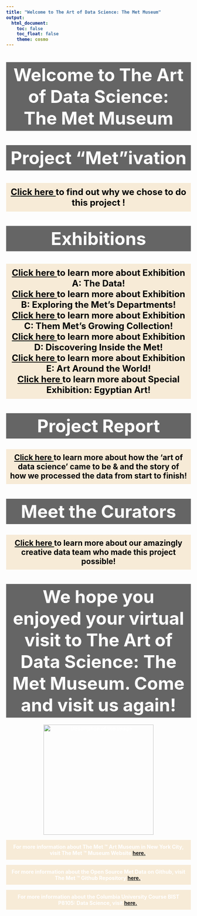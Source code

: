 ```yaml
---
title: "Welcome to The Art of Data Science: The Met Museum"
output: 
  html_document:
    toc: false
    toc_float: false
    theme: cosmo
---
```


<html lang="en">

<head>
    <link rel="stylesheet" href="style.css">
    <title> </title>

  <style type="text/css">
  body {
    color: white;  /* Set the font color to white */
    font-weight: bold;  /* Make the text bold */
  }
  </style>

</head>

  <body>
   <h1></h1> 
  </body>


</html>
<style type="text/css">
  body {
    font-family: 'sans_serif', sans-serif; /* Specify the desired font family */
  }
  
<style type="text/css">
  
  body {
    font-size: 10pt;
    color: white;  
    font-weight: bold;  
  }
  
  .highlight {
            background-color: rgba(0, 0, 0, 0.6);  
            padding: 5px; /* Adjust the padding as needed */
  }
  
  .highlight2 {
            background-color: rgba(244, 223, 190, 0.6);  
            padding: 5px; /* Adjust the padding as needed */
  }

</style>



<center> <h1 class="highlight"> <font size="10"> <b> Welcome to The Art of Data Science: <br> The Met Museum </h1 class="highlight"> </font> 

<center><h1 class="highlight"> <font size="10"> <b> Project "Met"ivation </font> </h1 class="highlight">

<center>
  <p>
     <h2 style="background-color: rgba(244, 223, 190, 0.6); padding: 10px; color: black;text-align: center;font-size: 24px;">
        <a href="https://thecodejennerator.github.io/P8105_Final-Project-2023_jao2195_mm2277_em2195_ak4598_ajt2206/about.html" style="color: black;"> <b>Click here </a> to find out why we chose to do this project ! </b>
      </font>
    </h2>
  </p>
</center>
</body>
</html>


<center><h1 class="highlight"> <font size="10"> <b> Exhibitions </font> </h1 class="highlight"> 

<left>

  <p>
    <h2 style="background-color: rgba(244, 223, 190, 0.6); padding: 10px; color: black;text-align: center;font-size: 24px;">
        <a href="https://thecodejennerator.github.io/P8105_Final-Project-2023_jao2195_mm2277_em2195_ak4598_ajt2206/the_data.html" style="color: black;"> <b> Click here </a> to learn more about Exhibition A: The Data! </b> <br>
         <a href="https://thecodejennerator.github.io/P8105_Final-Project-2023_jao2195_mm2277_em2195_ak4598_ajt2206/exploring_departments.html" style="color: black;"> <b> Click here </a> to learn more about Exhibition B: Exploring the Met's Departments! </b><br>
          <a href="https://thecodejennerator.github.io/P8105_Final-Project-2023_jao2195_mm2277_em2195_ak4598_ajt2206/growing_collection_dashboard.html" style="color: black;"> <b> Click here </a> to learn more about Exhibition C: Them Met's Growing Collection!</b> <br>
           <a href="https://thecodejennerator.github.io/P8105_Final-Project-2023_jao2195_mm2277_em2195_ak4598_ajt2206/inside_the_met.html" style="color: black;"> 
      <b> Click here </a> to learn more about Exhibition D: Discovering Inside the Met! </b><br>
       <a href="https://thecodejennerator.github.io/P8105_Final-Project-2023_jao2195_mm2277_em2195_ak4598_ajt2206/around_the_world.html" style="color: black;"> 
      <b>Click here </a> to learn more about Exhibition E: Art Around the World! </b><br>
           <a href="https://lakerss12.shinyapps.io/shiny_app/" style="color: black;"> <b>Click here </a> to learn more about Special Exhibition: Egyptian Art! </b><br>
      </font>
    </h2>
  </p>
  </b>
</left>
</body>
</html>


 <!-- Project Report-->
<center> <h1 class="highlight"> <font size="10"> <b> Project Report </font> </h1 class="highlight"> 
<center>
  <p>
    <h2 style="background-color: rgba(244, 223, 190, 0.6); padding: 10px; color: black;">
        <a href="https://thecodejennerator.github.io/P8105_Final-Project-2023_jao2195_mm2277_em2195_ak4598_ajt2206/project_report.html" style="color: black;"> <b>Click here </a> to learn more about how the 'art of data science' came to be & and the story of how we processed the data from start to finish!  </b>
         </font>
    </h2>
  </p>
</center>
</body>
</html>

 <!-- Meet the Curators-->
<center> <h1 class="highlight"> <font size="10"> <b> Meet the Curators </font> </h1 class="highlight"> 
<center>
  <p>
    <h2 style="background-color: rgba(244, 223, 190, 0.6); padding: 10px; color: black;">
        <a href="https://thecodejennerator.github.io/P8105_Final-Project-2023_jao2195_mm2277_em2195_ak4598_ajt2206/curators.html" style="color: black;"> <b> Click here </a> to learn more about our amazingly creative data team who made this project possible! </b>
      </font>
    </h2>
  </p>
</center>
</body>
</html>
    
  <!-- Page Goodbye-->
<center><h1 class="highlight"> <font size="10"> <b> We hope you enjoyed your virtual visit to The Art of Data Science: The Met Museum. Come and visit us again!  </font> </h1 class="highlight">  </center>

   <!-- Some Art Images -->
    <img src="images/greek_statue.jpeg" alt="Description of the image" style="width:     300px; height: auto;">
 
  
   <!-- About The Met -->
   <p style="background-color: rgba(244, 223, 190, 0.6); padding: 10px;">
      For more information about The Met &trade; Art Museum in New York City, visit        The Met &trade; Museum Website 
      <a href="https://www.metmuseum.org/">here.</a>.
   </p>
   </body>

   <!-- About The Met Data -->
   <p style="background-color: rgba(244, 223, 190, 0.6); padding: 10px;">
      For more information about the Open Source Met Data on Github, visit The Met            &trade; Github Repository 
      <a href="https://github.com/metmuseum/openaccess">here.</a>.
   </p>
   </body>
  
   <!-- About The Class P8105-->
   <p style="background-color: rgba(244, 223, 190, 0.6); padding: 10px;"> 
      For more information about the Columbia University Course BIST P8105: Data           Science, visit 
      <a href="https://p8105.com/">here.</a>.
   </p>
   </body>
   

   <!-- Disclaimer Footer Highlight -->
  
   
</body>
</html>

 